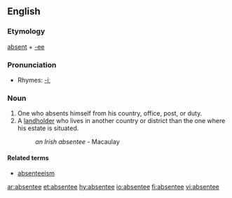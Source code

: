 ==English==
===Etymology===
[[absent]] + [[-ee]]

===Pronunciation===
*Rhymes: [[Rhymes:English:-iː|-iː]]

===Noun=== 
#One who absents himself from his country, office, post, or duty.
#A [[landholder]] who lives in another country or district than the one where his estate is situated.
#:''an Irish absentee'' - Macaulay

====Related terms====
*[[absenteeism]]

[[ar:absentee]]
[[et:absentee]]
[[hy:absentee]]
[[io:absentee]]
[[fi:absentee]]
[[vi:absentee]]